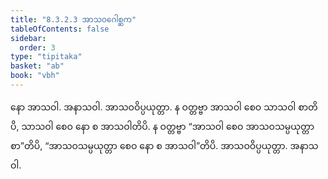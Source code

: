 ```yaml
---
title: "8.3.2.3 အာသဝဂေါစ္ဆက"
tableOfContents: false
sidebar:
  order: 3
type: "tipitaka"
basket: "ab"
book: "vbh"
---
```



<DynamicBreadcrumb />

<Paragraph number="1455" book="vbh">
နော အာသဝါ. အနာသဝါ. အာသဝဝိပ္ပယုတ္တာ. န ဝတ္တဗ္ဗာ အာသဝါ စေဝ သာသဝါ စာတိပိ, သာသဝါ စေဝ နော စ အာသဝါတိပိ. န ဝတ္တဗ္ဗာ “အာသဝါ စေဝ အာသဝသမ္ပယုတ္တာ စာ”တိပိ, “အာသဝသမ္ပယုတ္တာ စေဝ နော စ အာသဝါ”တိပိ. အာသဝဝိပ္ပယုတ္တာ. အနာသဝါ.
</Paragraph>